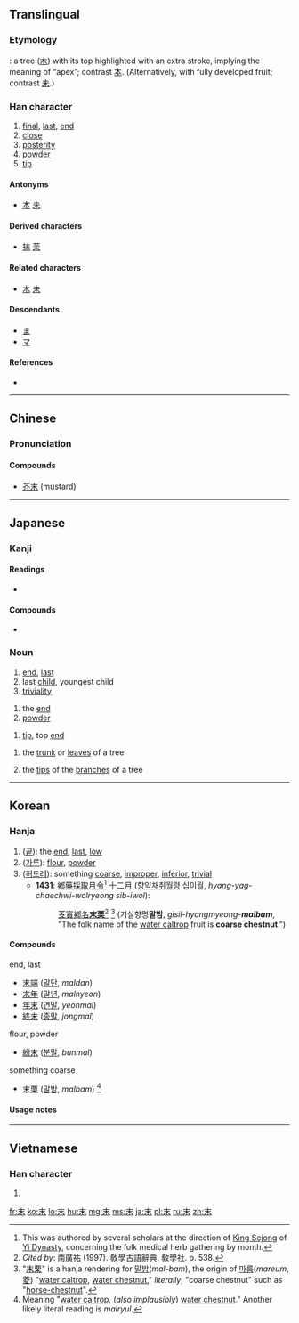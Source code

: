 {{also|未|禾}}
==Translingual==
{{stroke order|strokes=5}}

===Etymology===
{{liushu|i}}:
a tree ([[木]]) with its top highlighted with an extra stroke, implying the meaning of “apex”; contrast [[本]]. (Alternatively, with fully developed fruit; contrast [[未]].)

===Han character===
{{Han char|rn=75|rad=木|as=01|sn=5|four=5090<sub>0</sub>|canj=木十 (DJ)}}

# [[final]], [[last]], [[end]]
# [[close]]
# [[posterity]]
# [[powder]]
# [[tip]]

====Antonyms====
* [[本]] [[未]]

====Derived characters====
* [[抹]] [[茉]]

====Related characters====
* [[木]] [[未]]

====Descendants====
* [[ま]]
* [[マ]]

====References====
* {{Han ref|kx=0509.060|dkj=14420|dj=0891.010|hdz=21150.020|uh=672B|ud=26411|bh=A5BD|bd=42429}}

----

==Chinese==
{{zh-forms}}

===Pronunciation===
{{zh-pron
|m=mò
|c=mut6
|mn=boa̍t
|mc=y
|oc=y
|ma=Zh-mò.ogg
|cat=n
}}

====Compounds====
* [[芥末]] (mustard)

----

==Japanese==

===Kanji===
{{ja-kanji|grade=4|rs=木01}}

====Readings====
* {{ja-readings|on=[[まつ]] (matsu), [[ばつ]] (batsu)|kun=[[すえ]] (sue)}}

====Compounds====
* {{ja-r|週末|gloss=[[weekend]]|しゅうまつ}}

===Noun===
{{ja-noun|すえ}}

# [[end]], [[last]]
# last [[child]], youngest child
# [[triviality]]

{{ja-noun|まつ}}

# the [[end]]
# [[powder]]

{{ja-noun|うら}}

# {{context|archaic|lang=ja|sort=うら}} [[tip]], top [[end]]

{{ja-noun|うれ}}

# {{context|archaic|lang=ja|sort=うれ}} the [[trunk]] or [[leaves]] of a tree
# {{context|archaic|lang=ja|sort=うれ}} the [[tip]]s of the [[branch]]es of a tree

----

==Korean==

===Hanja===
{{ko-hanja|hangeul=말|eumhun=|rv=mal|mr=mal|y=mal}}

# ([[끝]]): the [[end]], [[last]], [[low]]
# ([[가루]]): [[flour]], [[powder]]
# ([[허드레]]): something [[coarse]], [[improper]], [[inferior]], [[trivial]]
#* '''1431''': [[鄕藥採取月令]]<ref>This was authored by several scholars at the direction of [[w:King Sejong|King Sejong]] of [[w:Yi Dynasty|Yi Dynasty]], concerning the folk medical herb gathering by month. </ref> 十二月 ([[향약채취월령]] 십이월, ''hyang-yag-chaechwi-wolryeong sib-iwol''):
#*: [[芰]][[實]][[鄕]][[名]]'''[[末]][[栗]]'''<ref>''Cited by'': 南廣祐 (1997). 敎學古語辭典. 敎學社. p. 538. </ref> <ref>"[[末]][[栗]]" is a hanja rendering for [[말밤]](''mal-bam''), the origin of [[마름]](''mareum'', [[菱]]) "[[water caltrop]], [[water chestnut]]," ''literally'', "coarse chestnut" such as "[[horse-chestnut]]". </ref> (기실향명'''말밤''', ''gisil-hyangmyeong-'''malbam''''', "The folk name of the [[water caltrop]] fruit is '''coarse chestnut'''.")

====Compounds====
{{top3}}
; end, last
* [[末端]] ([[말단]], ''maldan'')
* [[末年]] ([[말년]], ''malnyeon'')
* [[年末]] ([[연말]], ''yeonmal'')
* [[終末]] ([[종말]], ''jongmal'')
{{mid3}}
; flour, powder
* [[紛末]] ([[분말]], ''bunmal'')
{{mid3}}
; something coarse
* [[末栗]] ([[말밤]], ''malbam'') <ref>Meaning "[[water caltrop]], (''also implausibly'') [[water chestnut]]." Another likely literal reading is ''malryul''. </ref>
{{bottom}}

====Usage notes====
<references />

----

==Vietnamese==

===Han character===
{{vi-hantu|[[mạt]], [[mất]], [[mặt]], [[mết]], [[mệt]], [[mượt]]|rs=木01}}

# {{defn|lang=vi|sort=木01}}

[[fr:末]]
[[ko:末]]
[[lo:末]]
[[hu:末]]
[[mg:末]]
[[ms:末]]
[[ja:末]]
[[pl:末]]
[[ru:末]]
[[zh:末]]